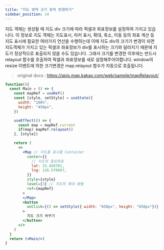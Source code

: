 ```yaml
---
title: "지도 영역 크기 동적 변경하기"
sidebar_position: 14
---
```


지도 객체는 생성될 때 지도 div 크기에 따라 픽셀과 좌표정보를 설정하여 가지고 있습니다.
이 정보로 지도 객체는 지도표시, 마커 표시, 확대, 축소, 이동 등의 좌표 계산 등 지도 표시에 필요한 여러가지 연산을 수행하는데
이때 지도 div의 크기가 변경이 되면 지도객체가 가지고 있는 픽셀과 좌표정보가 div를 표시하는 크기와 달라지기 때문에 지도가 정상적으로 표출되지 않을 수도 있습니다.
그래서 크기를 변경한 이후에는 반드시 relayout 함수를 호출하여 픽셀과 좌표정보를 새로 설정해주어야합니다.
window의 resize 이벤트에 의한 크기변경은 map.relayout 함수가 자동으로 호출됩니다.

> original docs : https://apis.map.kakao.com/web/sample/mapRelayout/

```jsx live
function(){
  const Main = () => {
    const mapRef = useRef()
    const [style, setStyle] = useState({
      width: "100%",
      height: "450px",
    })

    useEffect(() => {
      const map = mapRef.current
      if(map) mapRef.relayout()
    }, [style])

    return (
      <>
        <Map // 지도를 표시할 Container
          center={{
            // 지도의 중심좌표
            lat: 33.450701,
            lng: 126.570667,
          }}
          style={style}
          level={3} // 지도의 확대 레벨
          ref={mapRef}
        >
        </Map>
        <button
          onClick={() => setStyle({ width: "650px", height: "650px"})}
        >
          지도 크기 바꾸기
        </button>
      </>
    )
  }
  return (<Main/>)
}
```
